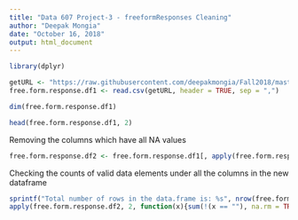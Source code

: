 ```yaml
---
title: "Data 607 Project-3 - freeformResponses Cleaning"
author: "Deepak Mongia"
date: "October 16, 2018"
output: html_document
---
```


```r
library(dplyr)
```

```r
getURL <- "https://raw.githubusercontent.com/deepakmongia/Fall2018/master/Data-607-Project3/freeformResponses.csv"
free.form.response.df1 <- read.csv(getURL, header = TRUE, sep = ",")

dim(free.form.response.df1)

head(free.form.response.df1, 2)
```

Removing the columns which have all NA values
```r
free.form.response.df2 <- free.form.response.df1[, apply(free.form.response.df1, 2, function(x){any(!is.na(x))})]
```

Checking the counts of valid data elements under all the columns in the new dataframe
```r
sprintf("Total number of rows in the data.frame is: %s", nrow(free.form.response.df2))
apply(free.form.response.df2, 2, function(x){sum(!(x == ""), na.rm = TRUE)})
```


